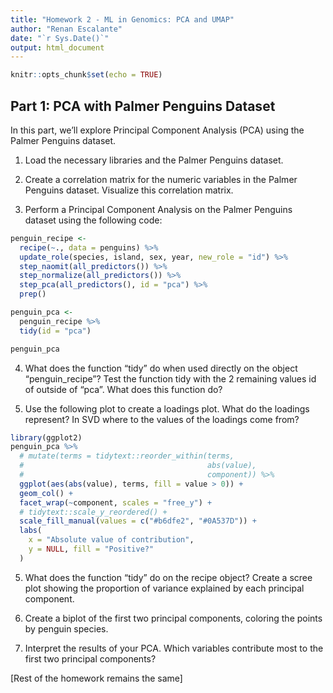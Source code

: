 ```yaml
---
title: "Homework 2 - ML in Genomics: PCA and UMAP"
author: "Renan Escalante"
date: "`r Sys.Date()`"
output: html_document
---
```


```r
knitr::opts_chunk$set(echo = TRUE)
```

## Part 1: PCA with Palmer Penguins Dataset

In this part, we'll explore Principal Component Analysis (PCA) using the Palmer Penguins dataset.

1. Load the necessary libraries and the Palmer Penguins dataset.

2. Create a correlation matrix for the numeric variables in the Palmer Penguins dataset. Visualize this correlation matrix.

3. Perform a Principal Component Analysis on the Palmer Penguins dataset using the following code:

```r
penguin_recipe <-
  recipe(~., data = penguins) %>% 
  update_role(species, island, sex, year, new_role = "id") %>% 
  step_naomit(all_predictors()) %>% 
  step_normalize(all_predictors()) %>%
  step_pca(all_predictors(), id = "pca") %>% 
  prep()

penguin_pca <- 
  penguin_recipe %>% 
  tidy(id = "pca") 

penguin_pca
```

4. What does the function "tidy" do when used directly on the object "penguin_recipe"? Test the function tidy with the 2 remaining values id of outside of "pca". What does this function do?

5. Use the following plot to create a loadings plot. What do the loadings represent? In SVD where to the values of the loadings come from?

```r
library(ggplot2)
penguin_pca %>%
  # mutate(terms = tidytext::reorder_within(terms, 
  #                                         abs(value), 
  #                                         component)) %>%
  ggplot(aes(abs(value), terms, fill = value > 0)) +
  geom_col() +
  facet_wrap(~component, scales = "free_y") +
  # tidytext::scale_y_reordered() +
  scale_fill_manual(values = c("#b6dfe2", "#0A537D")) +
  labs(
    x = "Absolute value of contribution",
    y = NULL, fill = "Positive?"
  ) 
```


5. What does the function "tidy" do on the recipe object? Create a scree plot showing the proportion of variance explained by each principal component.

6. Create a biplot of the first two principal components, coloring the points by penguin species.

7. Interpret the results of your PCA. Which variables contribute most to the first two principal components?

[Rest of the homework remains the same]